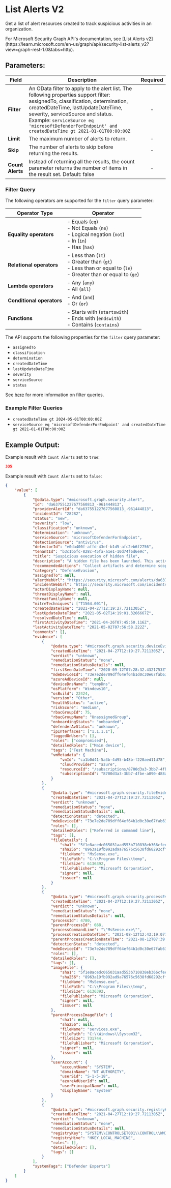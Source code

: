 
# List Alerts V2

Get a list of alert resources created to track suspicious activities in an organization.

<Callout type="info">
	For Microsoft Security Graph API's documentation, see [List Alerts
	v2](https://learn.microsoft.com/en-us/graph/api/security-list-alerts_v2?view=graph-rest-1.0&tabs=http).
</Callout>

## Parameters:

| Field            | Description                                                                                                                                                                                                                                                                                                     | Required |
| ---------------- | --------------------------------------------------------------------------------------------------------------------------------------------------------------------------------------------------------------------------------------------------------------------------------------------------------------- | :------: |
| **Filter**       | An OData filter to apply to the alert list. The following properties support filter: assignedTo, classification, determination, createdDateTime, lastUpdateDateTime, severity, serviceSource and status. Example: `serviceSource eq 'microsoftDefenderForEndpoint' and createdDateTime gt 2021-01-01T00:00:00Z` |    -     |
| **Limit**        | The maximum number of alerts to return.                                                                                                                                                                                                                                                                         |    -     |
| **Skip**         | The number of alerts to skip before returning the results.                                                                                                                                                                                                                                                      |    -     |
| **Count Alerts** | Instead of returning all the results, the count parameter returns the number of items in the result set. Default: false                                                                                                                                                                                         |    -     |

### Filter Query

The following operators are supported for the `filter` query parameter:

| Operator Type             | Operator                                                                                                                    |
| ------------------------- | --------------------------------------------------------------------------------------------------------------------------- |
| **Equality operators**    | - Equals (`eq`) <br/> - Not Equals (`ne`) <br/> - Logical negation (`not`) <br/> - In (`in`) <br/> - Has (`has`)            |
| **Relational operators**  | - Less than (`lt`) <br/> - Greater than (`gt`) <br/> - Less than or equal to (`le`) <br/> - Greater than or equal to (`ge`) |
| **Lambda operators**      | - Any (`any`) <br/> - All (`all`)                                                                                           |
| **Conditional operators** | - And (`and`) <br/> - Or (`or`)                                                                                             |
| **Functions**             | - Starts with (`startswith`) <br/> - Ends with (`endswith`) <br/> - Contains (`contains`)                                   |

The API supports the following properties for the `filter` query parameter:

-   `assignedTo`
-   `classification`
-   `determination`
-   `createdDateTime`
-   `lastUpdateDateTime`
-   `severity`
-   `serviceSource`
-   `status`

See [here](https://learn.microsoft.com/en-us/graph/filter-query-parameter?tabs=http) for more information on filter queries.

### Example Filter Queries

-   `createdDateTime gt 2024-05-01T00:00:00Z`
-   `serviceSource eq 'microsoftDefenderForEndpoint' and createdDateTime gt 2021-01-01T00:00:00Z`

## Example Output:

Example result with `Count Alerts` set to `true`:

```json
335
```

Example result with `Count Alerts` set to `false`:

```json
{
	"value": [
		{
			"@odata.type": "#microsoft.graph.security.alert",
			"id": "da637551227677560813_-961444813",
			"providerAlertId": "da637551227677560813_-961444813",
			"incidentId": "28282",
			"status": "new",
			"severity": "low",
			"classification": "unknown",
			"determination": "unknown",
			"serviceSource": "microsoftDefenderForEndpoint",
			"detectionSource": "antivirus",
			"detectorId": "e0da400f-affd-43ef-b1d5-afc2eb6f2756",
			"tenantId": "b3c1b5fc-828c-45fa-a1e1-10d74f6d6e9c",
			"title": "Suspicious execution of hidden file",
			"description": "A hidden file has been launched. This activity could indicate a compromised host. Attackers often hide files associated with malicious tools to evade file system inspection and defenses.",
			"recommendedActions": "Collect artifacts and determine scope\n�\tReview the machine timeline for suspicious activities that may have occurred before and after the time of the alert, and record additional related artifacts (files, IPs/URLs) \n�\tLook for the presence of relevant artifacts on other systems. Identify commonalities and differences between potentially compromised systems.\n�\tSubmit relevant files for deep analysis and review resulting detailed behavioral information.\n�\tSubmit undetected files to the MMPC malware portal\n\nInitiate containment & mitigation \n�\tContact the user to verify intent and initiate local remediation actions as needed.\n�\tUpdate AV signatures and run a full scan. The scan might reveal and remove previously-undetected malware components.\n�\tEnsure that the machine has the latest security updates. In particular, ensure that you have installed the latest software, web browser, and Operating System versions.\n�\tIf credential theft is suspected, reset all relevant users passwords.\n�\tBlock communication with relevant URLs or IPs at the organization�s perimeter.",
			"category": "DefenseEvasion",
			"assignedTo": null,
			"alertWebUrl": "https://security.microsoft.com/alerts/da637551227677560813_-961444813?tid=b3c1b5fc-828c-45fa-a1e1-10d74f6d6e9c",
			"incidentWebUrl": "https://security.microsoft.com/incidents/28282?tid=b3c1b5fc-828c-45fa-a1e1-10d74f6d6e9c",
			"actorDisplayName": null,
			"threatDisplayName": null,
			"threatFamilyName": null,
			"mitreTechniques": ["T1564.001"],
			"createdDateTime": "2021-04-27T12:19:27.7211305Z",
			"lastUpdateDateTime": "2021-05-02T14:19:01.3266667Z",
			"resolvedDateTime": null,
			"firstActivityDateTime": "2021-04-26T07:45:50.116Z",
			"lastActivityDateTime": "2021-05-02T07:56:58.222Z",
			"comments": [],
			"evidence": [
				{
					"@odata.type": "#microsoft.graph.security.deviceEvidence",
					"createdDateTime": "2021-04-27T12:19:27.7211305Z",
					"verdict": "unknown",
					"remediationStatus": "none",
					"remediationStatusDetails": null,
					"firstSeenDateTime": "2020-09-12T07:28:32.4321753Z",
					"mdeDeviceId": "73e7e2de709dff64ef64b1d0c30e67fab63279db",
					"azureAdDeviceId": null,
					"deviceDnsName": "tempDns",
					"osPlatform": "Windows10",
					"osBuild": 22424,
					"version": "Other",
					"healthStatus": "active",
					"riskScore": "medium",
					"rbacGroupId": 75,
					"rbacGroupName": "UnassignedGroup",
					"onboardingStatus": "onboarded",
					"defenderAvStatus": "unknown",
					"ipInterfaces": ["1.1.1.1"],
					"loggedOnUsers": [],
					"roles": ["compromised"],
					"detailedRoles": ["Main device"],
					"tags": ["Test Machine"],
					"vmMetadata": {
						"vmId": "ca1b0d41-5a3b-4d95-b48b-f220aed11d78",
						"cloudProvider": "azure",
						"resourceId": "/subscriptions/8700d3a3-3bb7-4fbe-a090-488a1ad04161/resourceGroups/WdatpApi-EUS-STG/providers/Microsoft.Compute/virtualMachines/NirLaviTests",
						"subscriptionId": "8700d3a3-3bb7-4fbe-a090-488a1ad04161"
					}
				},
				{
					"@odata.type": "#microsoft.graph.security.fileEvidence",
					"createdDateTime": "2021-04-27T12:19:27.7211305Z",
					"verdict": "unknown",
					"remediationStatus": "none",
					"remediationStatusDetails": null,
					"detectionStatus": "detected",
					"mdeDeviceId": "73e7e2de709dff64ef64b1d0c30e67fab63279db",
					"roles": [],
					"detailedRoles": ["Referred in command line"],
					"tags": [],
					"fileDetails": {
						"sha1": "5f1e8acedc065031aad553b710838eb366cfee9a",
						"sha256": "8963a19fb992ad9a76576c5638fd68292cffb9aaac29eb8285f9abf6196a7dec",
						"fileName": "MsSense.exe",
						"filePath": "C:\\Program Files\\temp",
						"fileSize": 6136392,
						"filePublisher": "Microsoft Corporation",
						"signer": null,
						"issuer": null
					}
				},
				{
					"@odata.type": "#microsoft.graph.security.processEvidence",
					"createdDateTime": "2021-04-27T12:19:27.7211305Z",
					"verdict": "unknown",
					"remediationStatus": "none",
					"remediationStatusDetails": null,
					"processId": 4780,
					"parentProcessId": 668,
					"processCommandLine": "\"MsSense.exe\"",
					"processCreationDateTime": "2021-08-12T12:43:19.0772577Z",
					"parentProcessCreationDateTime": "2021-08-12T07:39:09.0909239Z",
					"detectionStatus": "detected",
					"mdeDeviceId": "73e7e2de709dff64ef64b1d0c30e67fab63279db",
					"roles": [],
					"detailedRoles": [],
					"tags": [],
					"imageFile": {
						"sha1": "5f1e8acedc065031aad553b710838eb366cfee9a",
						"sha256": "8963a19fb992ad9a76576c5638fd68292cffb9aaac29eb8285f9abf6196a7dec",
						"fileName": "MsSense.exe",
						"filePath": "C:\\Program Files\\temp",
						"fileSize": 6136392,
						"filePublisher": "Microsoft Corporation",
						"signer": null,
						"issuer": null
					},
					"parentProcessImageFile": {
						"sha1": null,
						"sha256": null,
						"fileName": "services.exe",
						"filePath": "C:\\Windows\\System32",
						"fileSize": 731744,
						"filePublisher": "Microsoft Corporation",
						"signer": null,
						"issuer": null
					},
					"userAccount": {
						"accountName": "SYSTEM",
						"domainName": "NT AUTHORITY",
						"userSid": "S-1-5-18",
						"azureAdUserId": null,
						"userPrincipalName": null,
						"displayName": "System"
					}
				},
				{
					"@odata.type": "#microsoft.graph.security.registryKeyEvidence",
					"createdDateTime": "2021-04-27T12:19:27.7211305Z",
					"verdict": "unknown",
					"remediationStatus": "none",
					"remediationStatusDetails": null,
					"registryKey": "SYSTEM\\CONTROLSET001\\CONTROL\\WMI\\AUTOLOGGER\\SENSEAUDITLOGGER",
					"registryHive": "HKEY_LOCAL_MACHINE",
					"roles": [],
					"detailedRoles": [],
					"tags": []
				}
			],
			"systemTags": ["Defender Experts"]
		}
	]
}
```

